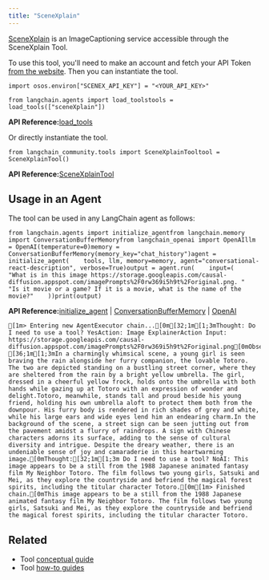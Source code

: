 ```yaml
---
title: "SceneXplain"
---
```


[SceneXplain](https://scenex.jina.ai/) is an ImageCaptioning service accessible through the SceneXplain Tool.

To use this tool, you'll need to make an account and fetch your API Token [from the website](https://scenex.jina.ai/api). Then you can instantiate the tool.

```
import osos.environ["SCENEX_API_KEY"] = "<YOUR_API_KEY>"
```

```
from langchain.agents import load_toolstools = load_tools(["sceneXplain"])
```

**API Reference:**[load\_tools](https://python.langchain.com/api_reference/community/agent_toolkits/langchain_community.agent_toolkits.load_tools.load_tools.html)

Or directly instantiate the tool.

```
from langchain_community.tools import SceneXplainTooltool = SceneXplainTool()
```

**API Reference:**[SceneXplainTool](https://python.langchain.com/api_reference/community/tools/langchain_community.tools.scenexplain.tool.SceneXplainTool.html)

## Usage in an Agent

The tool can be used in any LangChain agent as follows:

```
from langchain.agents import initialize_agentfrom langchain.memory import ConversationBufferMemoryfrom langchain_openai import OpenAIllm = OpenAI(temperature=0)memory = ConversationBufferMemory(memory_key="chat_history")agent = initialize_agent(    tools, llm, memory=memory, agent="conversational-react-description", verbose=True)output = agent.run(    input=(        "What is in this image https://storage.googleapis.com/causal-diffusion.appspot.com/imagePrompts%2F0rw369i5h9t%2Foriginal.png. "        "Is it movie or a game? If it is a movie, what is the name of the movie?"    ))print(output)
```

**API Reference:**[initialize\_agent](https://python.langchain.com/api_reference/langchain/agents/langchain.agents.initialize.initialize_agent.html) | [ConversationBufferMemory](https://python.langchain.com/api_reference/langchain/memory/langchain.memory.buffer.ConversationBufferMemory.html) | [OpenAI](https://python.langchain.com/api_reference/openai/llms/langchain_openai.llms.base.OpenAI.html)

```
[1m> Entering new AgentExecutor chain...[0m[32;1m[1;3mThought: Do I need to use a tool? YesAction: Image ExplainerAction Input: https://storage.googleapis.com/causal-diffusion.appspot.com/imagePrompts%2F0rw369i5h9t%2Foriginal.png[0mObservation: [36;1m[1;3mIn a charmingly whimsical scene, a young girl is seen braving the rain alongside her furry companion, the lovable Totoro. The two are depicted standing on a bustling street corner, where they are sheltered from the rain by a bright yellow umbrella. The girl, dressed in a cheerful yellow frock, holds onto the umbrella with both hands while gazing up at Totoro with an expression of wonder and delight.Totoro, meanwhile, stands tall and proud beside his young friend, holding his own umbrella aloft to protect them both from the downpour. His furry body is rendered in rich shades of grey and white, while his large ears and wide eyes lend him an endearing charm.In the background of the scene, a street sign can be seen jutting out from the pavement amidst a flurry of raindrops. A sign with Chinese characters adorns its surface, adding to the sense of cultural diversity and intrigue. Despite the dreary weather, there is an undeniable sense of joy and camaraderie in this heartwarming image.[0mThought:[32;1m[1;3m Do I need to use a tool? NoAI: This image appears to be a still from the 1988 Japanese animated fantasy film My Neighbor Totoro. The film follows two young girls, Satsuki and Mei, as they explore the countryside and befriend the magical forest spirits, including the titular character Totoro.[0m[1m> Finished chain.[0mThis image appears to be a still from the 1988 Japanese animated fantasy film My Neighbor Totoro. The film follows two young girls, Satsuki and Mei, as they explore the countryside and befriend the magical forest spirits, including the titular character Totoro.
```

## Related

* Tool [conceptual guide](/src/oss/concepts/tools)
* Tool [how-to guides](/src/oss/how_to/#tools)
